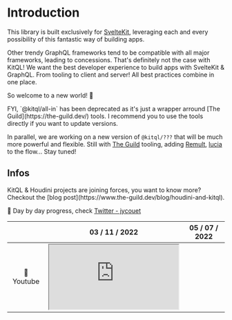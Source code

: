 
# Introduction

This library is built exclusively for [SvelteKit](https://kit.svelte.dev/), leveraging each and
every possibility of this fantastic way of building apps.

Other trendy GraphQL frameworks tend to be compatible with all major frameworks, leading to
concessions. That's definitely not the case with KitQL! We want the best developer experience to
build apps with SvelteKit & GraphQL. From tooling to client and server! All best practices combine
in one place.

So welcome to a new world! 🥳

<Callout>
FYI, `@kitql/all-in` has been deprecated as it's just a wrapper arround [The
Guild](https://the-guild.dev/) tools. I recommend you to use the tools directly if you want to
update versions.

In parallel, we are working on a new version of `@kitql/???` that will be much more powerful and
flexible. Still with [The Guild](https://the-guild.dev/) tooling, adding
[Remult](https://remult.dev/), [lucia](https://lucia-auth.com/) to the flow... Stay tuned!

</Callout>

## Infos

<Callout>
  KitQL & Houdini projects are joining forces, you want to know more? Checkout the [blog
  post](https://www.the-guild.dev/blog/houdini-and-kitql).
</Callout>

🔵 Day by day progress, check
[Twitter - jycouet](https://twitter.com/jycouet/status/1486052645567672324)

|            | 03 / 11 / 2022                                             | 05 / 07 / 2022                                         |
| :--------: | ---------------------------------------------------------- | ------------------------------------------------------ |
| 🔴 Youtube | <iframe src="https://www.youtube.com/embed/Vf0mcl6hQDQ" /> | <iframe src="https://youtube.com/embed/Ggz5cvxDwFs" /> |
